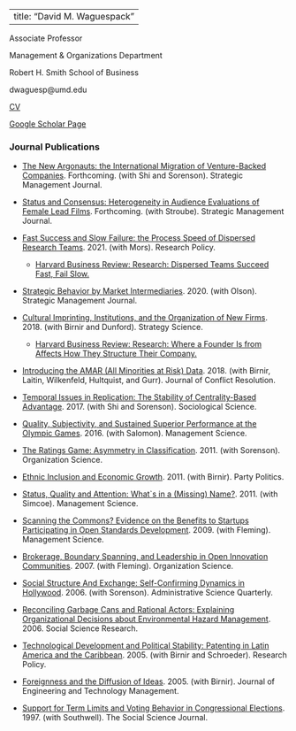 
---
title: "David M. Waguespack"
---

Associate Professor

Management & Organizations Department

Robert H. Smith School of Business

dwaguesp\@umd.edu

[CV](files/WaguespackCV.pdf)

[Google Scholar Page](https://scholar.google.com/citations?user=6bWxEhcAAAAJ&hl=en)

### Journal Publications

* [The New Argonauts: the International Migration of Venture-Backed Companies](https://onlinelibrary.wiley.com/journal/10970266). Forthcoming. (with Shi and Sorenson). Strategic Management Journal.

* [Status and Consensus: Heterogeneity in Audience Evaluations of Female Lead Films](https://onlinelibrary.wiley.com/journal/10970266). Forthcoming. (with Stroube). Strategic Management Journal.

* [Fast Success and Slow Failure: the Process Speed of Dispersed Research Teams](https://www.sciencedirect.com/science/article/abs/pii/S0048733321000263). 2021. (with Mors). Research Policy.
  + [Harvard Business Review: Research: Dispersed Teams Succeed Fast, Fail Slow.](https://hbr.org/2021/05/research-dispersed-teams-succeed-fast-fail-slow)

* [Strategic Behavior by Market Intermediaries](https://onlinelibrary.wiley.com/doi/abs/10.1002/smj.3220). 2020. (with Olson). Strategic Management Journal.

* [Cultural Imprinting, Institutions, and the Organization of New Firms](https://pubsonline.informs.org/doi/10.1287/stsc.2018.0056). 2018. (with Birnir and Dunford). Strategy Science. 
  + [Harvard Business Review: Research: Where a Founder Is from Affects How They Structure Their Company.](https://hbr.org/2019/09/research-where-a-founder-is-from-affects-how-they-structure-their-company)
  
* [Introducing the AMAR (All Minorities at Risk) Data](https://journals.sagepub.com/doi/full/10.1177/0022002717719974). 2018. (with Birnir, Laitin, Wilkenfeld, Hultquist, and Gurr). Journal of Conflict Resolution.

* [Temporal Issues in Replication: The Stability of Centrality-Based Advantage](https://sociologicalscience.com/articles-v4-5-107/). 2017. (with Shi and Sorenson). Sociological Science.

* [Quality, Subjectivity, and Sustained Superior Performance at the Olympic Games](https://pubsonline.informs.org/doi/abs/10.1287/mnsc.2014.2144). 2016. (with Salomon). Management Science.

* [The Ratings Game: Asymmetry in Classification](https://pubsonline.informs.org/doi/abs/10.1287/orsc.1100.0533?journalCode=orsc). 2011. (with Sorenson). Organization Science.

* [Ethnic Inclusion and Economic Growth](https://journals.sagepub.com/doi/abs/10.1177/1354068810391149?journalCode=ppqa). 2011. (with Birnir). Party Politics.

* [Status, Quality and Attention: What`s in a (Missing) Name?](https://pubsonline.informs.org/doi/10.1287/mnsc.1100.1270). 2011. (with Simcoe). Management Science.

* [Scanning the Commons? Evidence on the Benefits to Startups Participating in Open Standards Development](https://pubsonline.informs.org/doi/10.1287/mnsc.1080.0944). 2009. (with Fleming). Management Science.

* [Brokerage, Boundary Spanning, and Leadership in Open Innovation Communities](https://pubsonline.informs.org/doi/10.1287/orsc.1060.0242). 2007. (with Fleming). Organization Science.

* [Social Structure And Exchange: Self-Confirming Dynamics in Hollywood](https://journals.sagepub.com/doi/10.2189/asqu.51.4.560). 2006. (with Sorenson). Administrative Science Quarterly.

* [Reconciling Garbage Cans and Rational Actors: Explaining
Organizational Decisions about Environmental Hazard Management](https://www.sciencedirect.com/science/article/abs/pii/S0049089X04000511). 2006. Social Science Research.

* [Technological Development and Political Stability: Patenting in Latin America and the Caribbean](https://www.sciencedirect.com/science/article/abs/pii/S0048733305001733). 2005. (with Birnir and Schroeder). Research Policy.

* [Foreignness and the Diffusion of Ideas](https://www.sciencedirect.com/science/article/abs/pii/S0923474804000712). 2005. (with Birnir). Journal of Engineering and Technology Management.

* [Support for Term Limits and Voting Behavior in Congressional Elections](https://www.sciencedirect.com/science/article/abs/pii/S0362331997900215). 1997. (with Southwell). The Social Science Journal.
